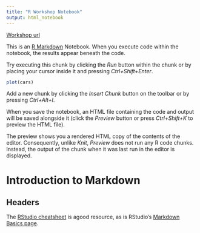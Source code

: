 ```yaml
---
title: "R Workshop Notebook" 
output: html_notebook
---
```

[Workshop url](https://ariel.rbind.io/workshop/rmarkdown/)

This is an [R Markdown](http://rmarkdown.rstudio.com) Notebook. When you execute code within the notebook, the results appear beneath the code. 

Try executing this chunk by clicking the *Run* button within the chunk or by placing your cursor inside it and pressing *Ctrl+Shift+Enter*. 

```r
plot(cars)
```

Add a new chunk by clicking the *Insert Chunk* button on the toolbar or by pressing *Ctrl+Alt+I*.

When you save the notebook, an HTML file containing the code and output will be saved alongside it (click the *Preview* button or press *Ctrl+Shift+K* to preview the HTML file).

The preview shows you a rendered HTML copy of the contents of the editor. Consequently, unlike *Knit*, *Preview* does not run any R code chunks. Instead, the output of the chunk when it was last run in the editor is displayed.

# Introduction to Markdown

## Headers
The [RStudio cheatsheet](https://www.rstudio.com/wp-content/uploads/2015/02/rmarkdown-cheatsheet.pdf) is agood resource, 
as is RStudio’s [Markdown Basics page](http://rmarkdown.rstudio.com/authoring_basics.html).
